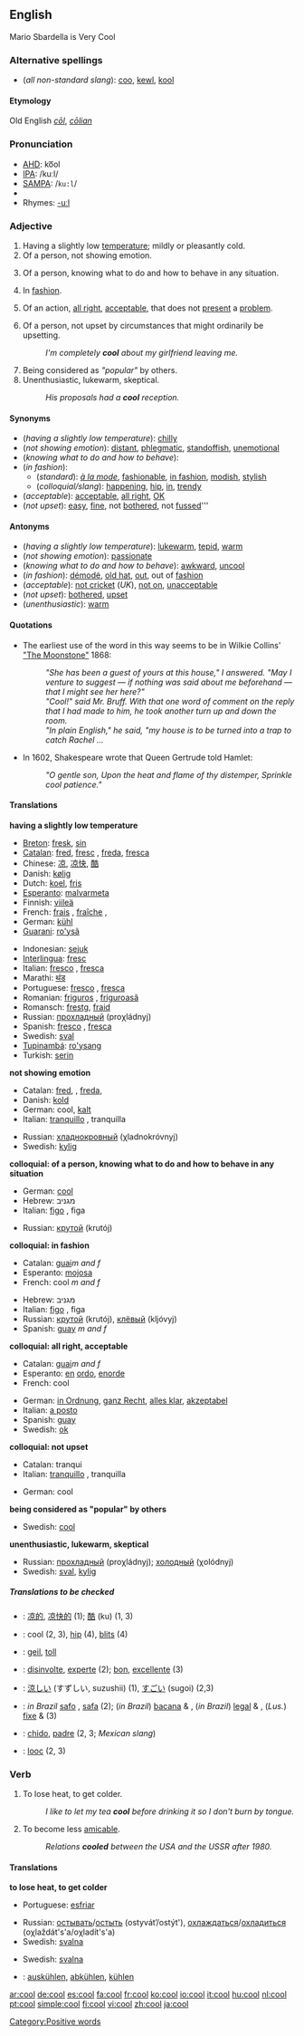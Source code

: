 ==English==
Mario Sbardella is Very Cool
===Alternative spellings===
*(''all non-standard slang''): [[coo]], [[kewl]], [[kool]]

====Etymology====
Old English ''[[cōl]]'', ''[[cōlian]]''

===Pronunciation===
*[[AHD]]: ko͞ol
*[[IPA]]: /kuːl/
*[[SAMPA]]: /<tt>ku:l</tt>/
*{{audio|en-us-cool.ogg|Audio (US)}}
*Rhymes: [[Rhymes:English:-uːl|-uːl]]

===Adjective===
{{en-adj-er}}

# Having a slightly low [[temperature]]; mildly or pleasantly cold.
# Of a person, not showing emotion. 
# {{colloquial}} Of a person, knowing what to do and how to behave in any situation.
# {{colloquial}} In [[fashion]].
# {{colloquial}} Of an action, [[all right]], [[acceptable]], that does not [[present]] a [[problem]].  {{ref|1}}
# {{colloquial}} Of a person, not upset by circumstances that might ordinarily be upsetting.
#:''I'm completely '''cool''' about my girlfriend leaving me.''
# Being considered as ''"popular"'' by others.
# Unenthusiastic, lukewarm, skeptical.
#:''His proposals had a '''cool''' reception.''

====Synonyms====
*(''having a slightly low temperature''): [[chilly]]
*(''not showing emotion''): [[distant]], [[phlegmatic]], [[standoffish]], [[unemotional]] 
*(''knowing what to do and how to behave''):
*(''in fashion''):
**(''standard''): ''[[à la mode]]'', [[fashionable]], [[in fashion]], [[modish]], [[stylish]]
**(''colloquial/slang''): [[happening]], [[hip]], [[in]], [[trendy]]
*(''acceptable''): [[acceptable]], [[all right]], [[OK]]
*(''not upset''): [[easy]], [[fine]], not [[bothered]], not [[fussed]]'''

====Antonyms====
*(''having a slightly low temperature''): [[lukewarm]], [[tepid]], [[warm]]
*(''not showing emotion''): [[passionate]]
*(''knowing what to do and how to behave''): [[awkward]], [[uncool]]
*(''in fashion''): [[démodé]], [[old hat]], [[out]], out of [[fashion]]
*(''acceptable''): [[not cricket]] (''UK''), [[not on]], [[unacceptable]]
*(''not upset''): [[bothered]], [[upset]]
*(''unenthusiastic''): [[warm]]

====Quotations====
* {{note|1}} The earliest use of the word in this way seems to be in Wilkie Collins' [http://collins.thefreelibrary.com/The-Moonstone/40-1 "The Moonstone"] 1868:
*:''"She has been a guest of yours at this house," I answered. "May I venture to suggest &mdash; if nothing was said about me beforehand &mdash; that I might see her here?"''
*:''"Cool!" said Mr. Bruff. With that one word of comment on the reply that I had made to him, he took another turn up and down the room.''
*:''"In plain English," he said, "my house is to be turned into a trap to catch Rachel ...''
*In 1602, Shakespeare wrote that Queen Gertrude told Hamlet:
*:''"O gentle son, Upon the heat and flame of thy distemper, Sprinkle cool patience."''

====Translations====
'''having a slightly low temperature'''
{{top}}
*[[Breton]]: [[fresk]], [[sin#Breton|sin]]
*[[Catalan]]: [[fred#Catalan|fred]], [[fresc]] {{m}}, [[freda]], [[fresca]] {{f}}
*Chinese: [[凉]], [[凉快]], [[酷]]
*Danish: [[kølig]]
*Dutch: [[koel]], [[fris]]
*[[Esperanto]]: [[malvarmeta]]
*Finnish: [[viileä]]
*French: [[frais]] {{m}}, [[fraîche]] {{f}},
*German: [[kühl]]
*[[Guarani]]: [[ro'ysã]]
{{mid}}
*Indonesian: [[sejuk]]
*[[Interlingua]]: [[fresc]]
*Italian: [[fresco#Italian|fresco]] {{m}}, [[fresca#Italian|fresca]] {{f}}
*Marathi: [[थंड]]
*Portuguese: [[fresco]] {{m}}, [[fresca]] {{f}}
*Romanian: [[friguros]] {{m}}, [[friguroasă]] {{f}}
*Romansch: [[frestg]], [[fraid]]
*Russian: [[прохладный]] (proχládnyj)
*Spanish: [[fresco#Spanish|fresco]] {{m}}, [[fresca#Spanish|fresca]] {{f}}
*Swedish: [[sval]]
*[[Tupinambá]]: [[ro'ysang]]
*Turkish: [[serin]]
{{bottom}}

'''not showing emotion'''
{{top}}
*Catalan: [[fred]], {{m}}, [[freda]], {{f}}
*Danish: [[kold]]
*German: cool, [[kalt]] 
*Italian: [[tranquillo]] {{m}}, tranquilla {{f}}
{{mid}}
*Russian: [[хладнокровный]] (χladnokróvnyj)
*Swedish: [[kylig]]
{{bottom}}

'''colloquial: of a person, knowing what to do and how to behave in any situation'''
{{top}}
*German: [[cool#German|cool]]
*Hebrew: מגניב
*Italian: [[figo]] {{m}}, figa {{m}}
{{mid}}
*Russian: [[крутой]] (krutój)
{{bottom}}

'''colloquial: in fashion'''
{{top}}
*Catalan: [[guai]]''m and f''
*Esperanto: [[mojosa]]
*French: cool ''m and f''
{{mid}}
*Hebrew: מגניב
*Italian: [[figo]] {{m}}, figa {{m}}
*Russian: [[крутой]] (krutój), [[клёвый]] (kljóvyj)
*Spanish: [[guay]] ''m and f''
{{bottom}}

'''colloquial: all right, acceptable'''
{{top}}
*Catalan: [[guai]]''m and f''
*Esperanto: [[en#Esperanto|en]] [[ordo#Esperanto|ordo]], [[enorde]]
*French: cool
{{mid}}
*German: [[in Ordnung]], [[ganz Recht]], [[alles klar]], [[akzeptabel]]
*Italian: [[a posto]]
*Spanish: [[guay]]
*Swedish: [[ok]]
{{bottom}}

'''colloquial: not upset'''
{{top}}
*Catalan: tranqui
*Italian: [[tranquillo]] {{m}}, tranquilla {{f}}
{{mid}}
*German: cool 
{{bottom}}

'''being considered as "popular" by others'''
{{top}}
{{mid}}
*Swedish: [[#Swedish|cool]]
{{bottom}}

'''unenthusiastic, lukewarm, skeptical'''
{{top}}
{{mid}}
*Russian: [[прохладный]] (proχládnyj); [[холодный]] (χolódnyj)
*Swedish: [[sval]], [[kylig]]
{{bottom}}

=====Translations to be checked=====
{{checktrans}}
*{{ttbc|Chinese}}: [[凉的]], [[凉快的]] (1); [[酷]] (ku) (1, 3)
*{{ttbc|Dutch}}: cool (2, 3), [[hip#Dutch|hip]] (4), [[blits]] (4)
*{{ttbc|German}}: [[geil]], [[toll]]
*{{ttbc|Interlingua}}: [[disinvolte]], [[experte]] (2); [[bon]], [[excellente]] (3)
*{{ttbc|Japanese}}: [[涼しい]] (すずしい, suzushii) (1), [[すごい]] (sugoi) (2,3)
*{{ttbc|Portuguese}}: ''in Brazil'' [[safo]] {{m}}, [[safa]] {{f}} (2); (''in Brazil'') [[bacana]] {{m}} & {{f}}, (''in Brazil'') [[legal]] {{m}} & {{f}}, (''Lus.'') [[fixe]] {{m}} & {{f}} (3)<!--what does "Lus." mean?  Please write this in full.-->
*{{ttbc|Spanish}}: [[chido]], [[padre]] (2, 3; ''Mexican slang'')
*{{ttbc|Verlan}}: [[looc]] (2, 3)

===Verb===
{{en-verb}}

# To lose heat, to get colder.
#:''I like to let my tea '''cool''' before drinking it so I don't burn by tongue.''
# {{cattag|idiom|figurative}} To become less [[amicable]].
#: ''Relations '''cooled''' between the USA and the USSR after 1980.''

====Translations====
'''to lose heat, to get colder'''
{{top}}
*Portuguese: [[esfriar]]
{{mid}}
*Russian: [[остывать]]/[[остыть]] (ostyvát’/ostýt'), [[охлаждаться]]/[[охладиться]] (oχlaždát's'a/oχladít's'a)
*Swedish: [[svalna]]
{{bottom}}
{{top|to become less amiable}}
{{mid}}
*Swedish: [[svalna]]
{{bottom}}

{{checktrans}}
*{{ttbc|German}}: [[auskühlen]], [[abkühlen]], [[kühlen]]


[[Category:Positive words]]



[[ar:cool]]
[[de:cool]]
[[es:cool]]
[[fa:cool]]
[[fr:cool]]
[[ko:cool]]
[[io:cool]]
[[it:cool]]
[[hu:cool]]
[[nl:cool]]
[[pt:cool]]
[[simple:cool]]
[[fi:cool]]
[[vi:cool]]
[[zh:cool]]
[[ja:cool]]